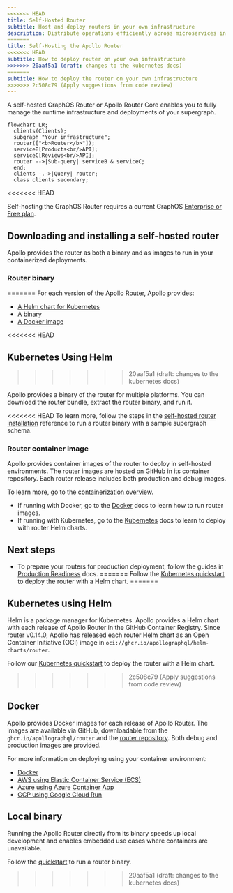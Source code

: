 ```yaml
---
<<<<<<< HEAD
title: Self-Hosted Router
subtitle: Host and deploy routers in your own infrastructure
description: Distribute operations efficiently across microservices in your federated GraphQL API with the Apollo GraphOS Router or Apollo Router Core. Configure caching, security features, and more.
=======
title: Self-Hosting the Apollo Router
<<<<<<< HEAD
subtitle: How to deploy router on your own infrastructure
>>>>>>> 20aaf5a1 (draft: changes to the kubernetes docs)
=======
subtitle: How to deploy the router on your own infrastructure
>>>>>>> 2c508c79 (Apply suggestions from code review)
---
```


A self-hosted GraphOS Router or Apollo Router Core enables you to fully manage the runtime infrastructure and deployments of your supergraph.

```mermaid
flowchart LR;
  clients(Clients);
  subgraph "Your infrastructure";
  router(["<b>Router</b>"]);
  serviceB[Products<br/>API];
  serviceC[Reviews<br/>API];
  router -->|Sub-query| serviceB & serviceC;
  end;
  clients -.->|Query| router;
  class clients secondary;
```

<<<<<<< HEAD
<Note>

Self-hosting the GraphOS Router requires a current GraphOS [Enterprise or Free plan](https://www.apollographql.com/pricing).

</Note>

## Downloading and installing a self-hosted router

Apollo provides the router as both a binary and as images to run in your containerized deployments.

### Router binary
=======
For each version of the Apollo Router, Apollo provides:

- [A Helm chart for Kubernetes](#kubernetes-using-helm)
- [A binary](#local-binary)
- [A Docker image](#container)

<<<<<<< HEAD
## Kubernetes Using Helm
>>>>>>> 20aaf5a1 (draft: changes to the kubernetes docs)

Apollo provides a binary of the router for multiple platforms. You can download the router bundle, extract the router binary, and run it. 

<<<<<<< HEAD
To learn more, follow the steps in the [self-hosted router installation](/graphos/reference/router/self-hosted-install) reference to run a router binary with a sample supergraph schema.

### Router container image

Apollo provides container images of the router to deploy in self-hosted environments. The router images are hosted on GitHub in its container repository. Each router release includes both production and debug images. 

To learn more, go to the [containerization overview](/graphos/routing/self-hosted/containerization).

- If running with Docker, go to the [Docker](/graphos/routing/self-hosted/containerization/docker) docs to learn how to run router images.
- If running with Kubernetes, go to the [Kubernetes](/graphos/routing/self-hosted/containerization/kubernetes) docs to learn to deploy with router Helm charts.

## Next steps

- To prepare your routers for production deployment, follow the guides in [Production Readiness](/graphos/platform/production-readiness/checklist) docs.
=======
Follow the [Kubernetes quickstart](/graphos/routing/kubernetes/quickstart) to deploy the router with a Helm chart.
=======
## Kubernetes using Helm

Helm is a package manager for Kubernetes. Apollo provides a Helm chart with each release of Apollo Router in the GitHub Container Registry. Since router v0.14.0, Apollo has released each router Helm chart as an Open Container Initiative (OCI) image in `oci://ghcr.io/apollographql/helm-charts/router`.

Follow our [Kubernetes quickstart](/graphos/routing/kubernetes/quickstart) to deploy the router with a Helm chart.
>>>>>>> 2c508c79 (Apply suggestions from code review)

## Docker

Apollo provides Docker images for each release of Apollo Router. The images are available via GitHub, downloadable from the `ghcr.io/apollographql/router` and the [router repository](https://github.com/apollographql/router/pkgs/container/router). Both debug and production images are provided.

For more information on deploying using your container environment:

- [Docker](/graphos/routing/self-hosted/containerization/docker)
- [AWS using Elastic Container Service (ECS)](/graphos/routing/self-hosted/containerization/aws)
- [Azure using Azure Container App](/graphos/routing/self-hosted/containerization/azure)
- [GCP using Google Cloud Run](/graphos/routing/self-hosted/containerization/gcp)

## Local binary

Running the Apollo Router directly from its binary speeds up local development and enables embedded use cases where containers are unavailable. 

Follow the [quickstart](/graphos/routing/get-started) to run a router binary.
>>>>>>> 20aaf5a1 (draft: changes to the kubernetes docs)
